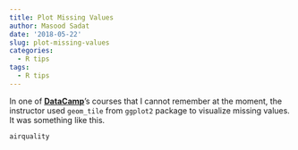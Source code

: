 ```yaml
---
title: Plot Missing Values
author: Masood Sadat
date: '2018-05-22'
slug: plot-missing-values
categories:
  - R tips
tags:
  - R tips
---
```


In one of [**DataCamp**](http://datacamp.com/)'s courses that I cannot remember at the moment, the instructor used `geom_tile` from `ggplot2` package to visualize missing values. It was something like this.

```r
airquality
```

